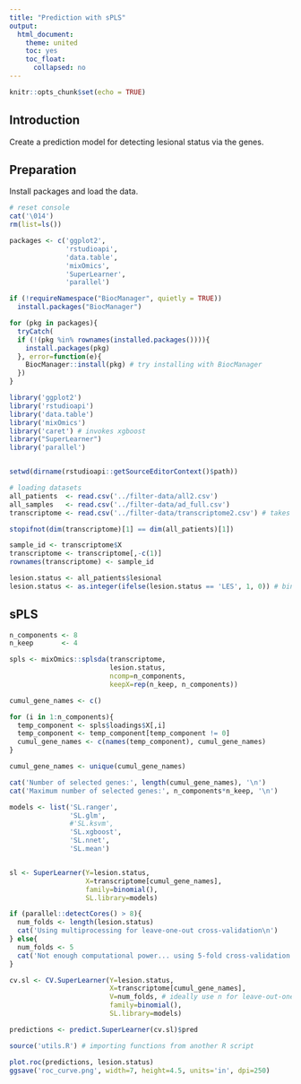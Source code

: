 ```yaml
---
title: "Prediction with sPLS"
output:
  html_document:
    theme: united
    toc: yes
    toc_float:
      collapsed: no
---
```


```r
knitr::opts_chunk$set(echo = TRUE)
```


## Introduction

Create a prediction model for detecting lesional status via the genes.


## Preparation

Install packages and load the data. 

```r
# reset console
cat('\014')
rm(list=ls())

packages <- c('ggplot2',
              'rstudioapi',
              'data.table',
              'mixOmics',
              'SuperLearner',
              'parallel')

if (!requireNamespace("BiocManager", quietly = TRUE))
  install.packages("BiocManager")

for (pkg in packages){
  tryCatch(
  if (!(pkg %in% rownames(installed.packages()))){
    install.packages(pkg)
  }, error=function(e){
    BiocManager::install(pkg) # try installing with BiocManager
  })
}

library('ggplot2')
library('rstudioapi')
library('data.table')
library('mixOmics')
library('caret') # invokes xgboost
library("SuperLearner")
library('parallel')


setwd(dirname(rstudioapi::getSourceEditorContext()$path))

# loading datasets
all_patients  <- read.csv('../filter-data/all2.csv')
all_samples   <- read.csv('../filter-data/ad_full.csv')
transcriptome <- read.csv('../filter-data/transcriptome2.csv') # takes a while to load

stopifnot(dim(transcriptome)[1] == dim(all_patients)[1])

sample_id <- transcriptome$X
transcriptome <- transcriptome[,-c(1)]
rownames(transcriptome) <- sample_id

lesion.status <- all_patients$lesional
lesion.status <- as.integer(ifelse(lesion.status == 'LES', 1, 0)) # binary encoding

```


## sPLS

```r

n_components <- 8
n_keep       <- 4

spls <- mixOmics::splsda(transcriptome, 
                         lesion.status, 
                         ncomp=n_components,
                         keepX=rep(n_keep, n_components))

cumul_gene_names <- c()

for (i in 1:n_components){
  temp_component <- spls$loadings$X[,i]
  temp_component <- temp_component[temp_component != 0]
  cumul_gene_names <- c(names(temp_component), cumul_gene_names)
}

cumul_gene_names <- unique(cumul_gene_names)

cat('Number of selected genes:', length(cumul_gene_names), '\n')
cat('Maximum number of selected genes:', n_components*n_keep, '\n')

models <- list('SL.ranger', 
               'SL.glm', 
               #'SL.ksvm',
               'SL.xgboost',
               'SL.nnet',
               'SL.mean')


sl <- SuperLearner(Y=lesion.status,
                   X=transcriptome[cumul_gene_names],
                   family=binomial(),
                   SL.library=models)

if (parallel::detectCores() > 8){
  num_folds <- length(lesion.status)
  cat('Using multiprocessing for leave-one-out cross-validation\n')
} else{
  num_folds <- 5
  cat('Not enough computational power... using 5-fold cross-validation')
}

cv.sl <- CV.SuperLearner(Y=lesion.status,
                         X=transcriptome[cumul_gene_names],
                         V=num_folds, # ideally use n for leave-out-one cross-validation
                         family=binomial(),
                         SL.library=models)

predictions <- predict.SuperLearner(cv.sl)$pred

source('utils.R') # importing functions from another R script

plot.roc(predictions, lesion.status)
ggsave('roc_curve.png', width=7, height=4.5, units='in', dpi=250)
```

